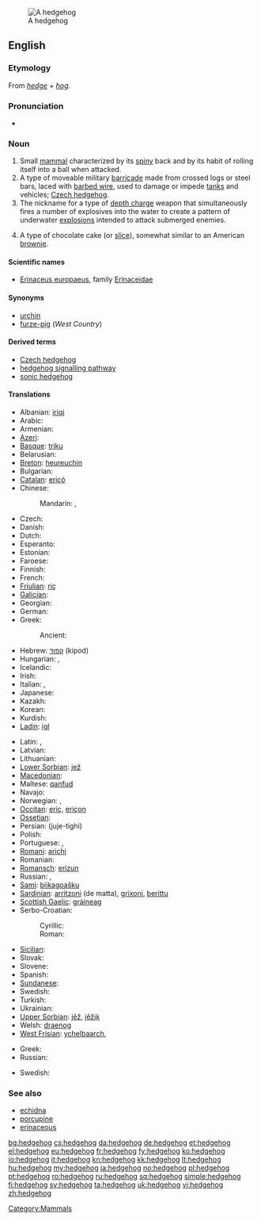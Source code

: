 {{wikipedia}}
[[Image:Igel01.jpg|thumb|A hedgehog]]
==English==

===Etymology===
From ''[[hedge]]'' + ''[[hog]]''.

===Pronunciation===
* {{IPA|/ˈhɛʤhɒɡ/}}

===Noun===
{{en-noun}}

# Small [[mammal]] characterized by its [[spiny]] back and by its habit of rolling itself into a ball when attacked.
# A type of moveable military [[barricade]] made from crossed logs or steel bars, laced with [[barbed wire]], used to damage or impede [[tank]]s and vehicles; [[Czech hedgehog]].
# The nickname for a type of [[depth charge]] weapon that simultaneously fires a number of explosives into the water to create a pattern of underwater [[explosion]]s intended to attack submerged enemies.
# {{Australia}} A type of chocolate cake (or [[slice]]), somewhat similar to an American [[brownie]].

====Scientific names====
* [[Erinaceus europaeus]], family [[Erinaceidae]]

====Synonyms====
* [[urchin]] {{qualifier|archaic}}
* [[furze-pig]] (''West Country'')

====Derived terms====
* [[Czech hedgehog]]
* [[hedgehog signalling pathway]]
* [[sonic hedgehog]]

====Translations====
{{trans-top|animal}}
* Albanian: [[iriqi]]
* Arabic: {{t-|ar|قنفذ|m|tr=qunfudh}}
* Armenian: {{t-|hy|ոզնի|tr=ozni}}
* [[Azeri]]: {{t+|az|kirpi|xs=Azeri}}
* [[Basque]]: [[triku]]
* Belarusian: {{t|be|вожык|m|tr=vožyk|xs=Belarusian}}
* [[Breton]]: [[heureuchin]]
* Bulgarian: {{t+|bg|таралеж|tr=taralež}}
* [[Catalan]]: [[eriçó]] {{m}}
* Chinese:
*: Mandarin: {{t-|cmn|刺蝟|sc=Hani}}, {{t-|cmn|刺猬|tr=cìwei|sc=Hani}}
* Czech: {{t-|cs|ježek|m}}
* Danish: {{t+|da|pindsvin|n}}
* Dutch: {{t+|nl|egel|m}}
* Esperanto: {{t-|eo|erinaco|xs=Esperanto}}
* Estonian: {{t-|et|siil}}
* Faroese: {{t|fo|tindasvín|n|xs=Faroese}}
* Finnish: {{t+|fi|siili}}
* French: {{t+|fr|hérisson|m}}
* [[Friulian]]: [[riç]]
* [[Galician]]: {{t|gl|ourizo|m|xs=Galician}}
* Georgian: {{t-|ka|ზღარბი|tr=zḡarbi|sc=Geor|xs=Georgian}}
* German: {{t+|de|Igel|m}}
* Greek: {{t+|el|σκαντζόχοιρος|m|tr=skantzóchoiros}}
*: Ancient: {{tø|grc|ἐχῖνος|m|tr=ekhinos|sc=polytonic}}
* Hebrew: [[קפוד]] (kipod)
* Hungarian: {{t+|hu|sün}}, {{t+|hu|sündisznó}}
* Icelandic: {{t+|is|broddgöltur|m}}
* Irish: {{t|ga|gráinneog|xs=Irish}}
* Italian: {{t+|it|riccio|m}}, {{t|it|porcospino|m}}
* Japanese: {{t|ja|針鼠|tr=はりねずみ, harinezumi}}
* Kazakh: {{t|kk|кірпі|tr=kirpi|sc=Cyrl|xs=Kazakh}}
* Korean: {{t+|ko|고슴도치|tr=goseumdochi|sc=Hang}}
* Kurdish: {{t|ku|ژیژۆک|tr=jijok|sc=ku-Arab}}
* [[Ladin]]: [[igl]]
{{trans-mid}}
* Latin: {{t-|la|erinaceus|m}},  {{t-|la|ericius}}
* Latvian: {{t-|lv|ezis|xs=Latvian}}
* Lithuanian: {{t+|lt|ežys|xs=Lithuanian}}
* [[Lower Sorbian]]: [[jež]]
* [[Macedonian]]: {{t-|mk|еж|m|tr=ež}}
* Maltese: [[qanfud]]
* Navajo: {{tø|nv|adijiłii}}
* Norwegian: {{t+|no|piggsvin|n}}, {{t+|no|pinnsvin|n}}
* [[Occitan]]: [[eriç]], [[eriçon]]
* [[Ossetian]]: {{tø|os|уызын|tr=uyzyn}}
* Persian: {{fa-Arab|[[جوجه‌تیغی]]}} (juje-tighi)
* Polish: {{t+|pl|jeż|m}}
* Portuguese: {{t+|pt|porco-espinho|m}}, {{t+|pt|ouriço|m}}
* [[Romani]]: [[arichi]] {{m}}
* Romanian: {{t+|ro|arici}}
* [[Romansch]]: [[erizun]]
* Russian: {{t+|ru|ёж|m|tr=jož}}, {{t+|ru|ёжик|m|tr=jóžik}}
* [[Sami]]: [[biikagoašku]]
* [[Sardinian]]: [[arritzoni]] (de matta), [[grixoni]], [[berittu]]
* [[Scottish Gaelic]]: [[gràineag]]
* Serbo-Croatian:
*: Cyrillic: {{t|sh|јеж|m|alt=је̑ж|sc=Cyrl|xs=Serbo-Croatian}}
*: Roman: {{t|sh|jež|m|alt=jȇž|xs=Serbo-Croatian}}
* [[Sicilian]]: {{t|scn|rizzu|xs=Sicilian}}
* Slovak: {{t-|sk|jež}}
* Slovene: {{t+|sl|jež|m}}
* Spanish: {{t-|es|erizo|m}}
* [[Sundanese]]: {{t-|su|landak|xs=Sundanese}}
* Swedish: {{t+|sv|igelkott|c}}
* Turkish: {{t+|tr|kirpi}}
* Ukrainian: {{t+|uk|їжак|m|tr=jižák|xs=Ukrainian}}
* [[Upper Sorbian]]: [[jěž]], [[jěžik]]
* Welsh: [[draenog]]
* [[West Frisian]]: [[ychelbaarch]],  {{t+|fy|ychel|xs=West Frisian}}
{{trans-bottom}}

{{trans-top|obstacle}}
* Greek: {{t|el|εχίνος|m|tr=ekhínos}}
* Russian: {{t+|ru|ёж|m|tr=jož}}
{{trans-mid}}
* Swedish: {{t+|sv|spansk ryttare|c}}
{{trans-bottom}}

===See also===
* [[echidna]]
* [[porcupine]]
* [[erinaceous]]

[[Category:Mammals]]

[[bg:hedgehog]]
[[cs:hedgehog]]
[[da:hedgehog]]
[[de:hedgehog]]
[[et:hedgehog]]
[[el:hedgehog]]
[[eu:hedgehog]]
[[fr:hedgehog]]
[[fy:hedgehog]]
[[ko:hedgehog]]
[[io:hedgehog]]
[[it:hedgehog]]
[[kn:hedgehog]]
[[kk:hedgehog]]
[[lt:hedgehog]]
[[hu:hedgehog]]
[[my:hedgehog]]
[[ja:hedgehog]]
[[no:hedgehog]]
[[pl:hedgehog]]
[[pt:hedgehog]]
[[ro:hedgehog]]
[[ru:hedgehog]]
[[sq:hedgehog]]
[[simple:hedgehog]]
[[fi:hedgehog]]
[[sv:hedgehog]]
[[ta:hedgehog]]
[[uk:hedgehog]]
[[vi:hedgehog]]
[[zh:hedgehog]]